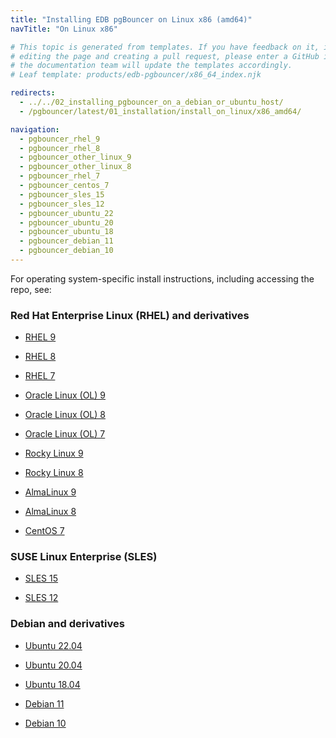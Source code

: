 ```yaml
---
title: "Installing EDB pgBouncer on Linux x86 (amd64)"
navTitle: "On Linux x86"

# This topic is generated from templates. If you have feedback on it, instead of
# editing the page and creating a pull request, please enter a GitHub issue and
# the documentation team will update the templates accordingly.
# Leaf template: products/edb-pgbouncer/x86_64_index.njk

redirects:
  - ../../02_installing_pgbouncer_on_a_debian_or_ubuntu_host/
  - /pgbouncer/latest/01_installation/install_on_linux/x86_amd64/

navigation:
  - pgbouncer_rhel_9
  - pgbouncer_rhel_8
  - pgbouncer_other_linux_9
  - pgbouncer_other_linux_8
  - pgbouncer_rhel_7
  - pgbouncer_centos_7
  - pgbouncer_sles_15
  - pgbouncer_sles_12
  - pgbouncer_ubuntu_22
  - pgbouncer_ubuntu_20
  - pgbouncer_ubuntu_18
  - pgbouncer_debian_11
  - pgbouncer_debian_10
---
```


For operating system-specific install instructions, including accessing the repo, see:

### Red Hat Enterprise Linux (RHEL) and derivatives

- [RHEL 9](pgbouncer_rhel_9)

- [RHEL 8](pgbouncer_rhel_8)

- [RHEL 7](pgbouncer_rhel_7)

- [Oracle Linux (OL) 9](pgbouncer_rhel_9)

- [Oracle Linux (OL) 8](pgbouncer_rhel_8)

- [Oracle Linux (OL) 7](pgbouncer_rhel_7)

- [Rocky Linux 9](pgbouncer_other_linux_9)

- [Rocky Linux 8](pgbouncer_other_linux_8)

- [AlmaLinux 9](pgbouncer_other_linux_9)

- [AlmaLinux 8](pgbouncer_other_linux_8)

- [CentOS 7](pgbouncer_centos_7)

### SUSE Linux Enterprise (SLES)

- [SLES 15](pgbouncer_sles_15)

- [SLES 12](pgbouncer_sles_12)

### Debian and derivatives

- [Ubuntu 22.04](pgbouncer_ubuntu_22)

- [Ubuntu 20.04](pgbouncer_ubuntu_20)

- [Ubuntu 18.04](pgbouncer_ubuntu_18)

- [Debian 11](pgbouncer_debian_11)

- [Debian 10](pgbouncer_debian_10)
